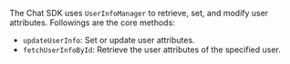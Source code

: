 <PlatformWrapper platform="web">

The Chat SDK uses `UserInfoManager` to retrieve, set, and modify user attributes. Followings are the core methods:
- `updateUserInfo`: Set or update user attributes.
- `fetchUserInfoById`: Retrieve the user attributes of the specified user.

</PlatformWrapper>